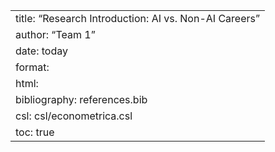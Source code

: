 ---
title: "Research Introduction: AI vs. Non-AI Careers"
author: "Team 1"
date: today
format: 
  html:
    bibliography: references.bib
    csl: csl/econometrica.csl
    toc: true
---